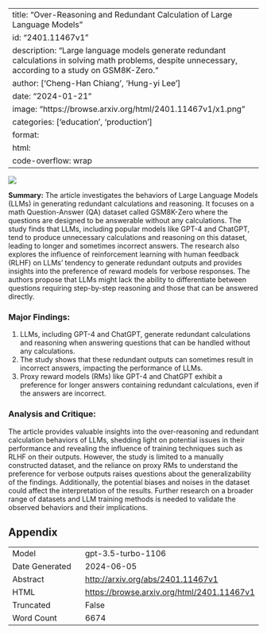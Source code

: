 
---
title: "Over-Reasoning and Redundant Calculation of Large Language Models"
id: "2401.11467v1"
description: "Large language models generate redundant calculations in solving math problems, despite unnecessary, according to a study on GSM8K-Zero."
author: ['Cheng-Han Chiang', 'Hung-yi Lee']
date: "2024-01-21"
image: "https://browse.arxiv.org/html/2401.11467v1/x1.png"
categories: ['education', 'production']
format:
  html:
    code-overflow: wrap
---

![](https://browse.arxiv.org/html/2401.11467v1/x1.png)

**Summary:**
The article investigates the behaviors of Large Language Models (LLMs) in generating redundant calculations and reasoning. It focuses on a math Question-Answer (QA) dataset called GSM8K-Zero where the questions are designed to be answerable without any calculations. The study finds that LLMs, including popular models like GPT-4 and ChatGPT, tend to produce unnecessary calculations and reasoning on this dataset, leading to longer and sometimes incorrect answers. The research also explores the influence of reinforcement learning with human feedback (RLHF) on LLMs' tendency to generate redundant outputs and provides insights into the preference of reward models for verbose responses. The authors propose that LLMs might lack the ability to differentiate between questions requiring step-by-step reasoning and those that can be answered directly.

### Major Findings:
1. LLMs, including GPT-4 and ChatGPT, generate redundant calculations and reasoning when answering questions that can be handled without any calculations.
2. The study shows that these redundant outputs can sometimes result in incorrect answers, impacting the performance of LLMs.
3. Proxy reward models (RMs) like GPT-4 and ChatGPT exhibit a preference for longer answers containing redundant calculations, even if the answers are incorrect.

### Analysis and Critique:
The article provides valuable insights into the over-reasoning and redundant calculation behaviors of LLMs, shedding light on potential issues in their performance and revealing the influence of training techniques such as RLHF on their outputs. However, the study is limited to a manually constructed dataset, and the reliance on proxy RMs to understand the preference for verbose outputs raises questions about the generalizability of the findings. Additionally, the potential biases and noises in the dataset could affect the interpretation of the results. Further research on a broader range of datasets and LLM training methods is needed to validate the observed behaviors and their implications.

## Appendix

|          |          |
|----------|----------|
| Model     | gpt-3.5-turbo-1106       |
| Date Generated     | 2024-06-05       |
| Abstract | [http://arxiv.org/abs/2401.11467v1](http://arxiv.org/abs/2401.11467v1)        |
| HTML     | [https://browse.arxiv.org/html/2401.11467v1](https://browse.arxiv.org/html/2401.11467v1)       |
| Truncated       | False       |
| Word Count       | 6674       |